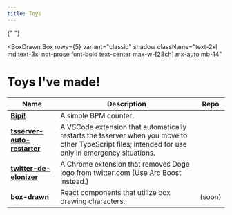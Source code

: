 ```yaml
---
title: Toys
---
```


{" "}

<BoxDrawn.Box
  rows={5}
  variant="classic"
  shadow
  className="text-2xl md:text-3xl not-prose font-bold text-center max-w-[28ch] mx-auto mb-14"
>
  <h1>Toys I've made!</h1>
</BoxDrawn.Box>

| Name                                                                                                                                       | Description                                                                                                                                         | Repo                                                                                       |
| ------------------------------------------------------------------------------------------------------------------------------------------ | --------------------------------------------------------------------------------------------------------------------------------------------------- | ------------------------------------------------------------------------------------------ |
| [**Bipi!**](https://bipi.sehyunchung.dev)                                                                                                  | A simple BPM counter.                                                                                                                               | [<LinkIcon className="h-4 w-4" />](https://github.com/sehyunchung/bipi)                    |
| [**tsserver-auto-restarter**](https://marketplace.visualstudio.com/items?itemName=SehyunChung.tsserver-auto-restarter)                     | A VSCode extension that automatically restarts the tsserver when you move to other TypeScript files; intended for use only in emergency situations. | [<LinkIcon className="h-4 w-4" />](https://github.com/sehyunchung/tsserver-auto-restarter) |
| [**twitter-de-elonizer**](https://chrome.google.com/webstore/detail/twitter-de-elonizer/elfgpiecbnknhfpkcpcnghkkkdilobkg?hl=en&authuser=0) | A Chrome extension that removes Doge logo from twitter.com (Use Arc Boost instead.)                                                                 | [<LinkIcon className="h-4 w-4" />](https://github.com/sehyunchung/twitter-de-elonizer/)    |
| **box-drawn**                                                                                                                              | React components that utilize box drawing characters.                                                                                               | (soon)                                                                                     |
